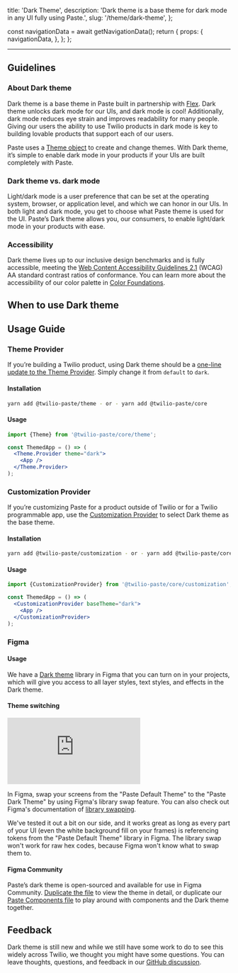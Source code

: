   title: 'Dark Theme',
  description: 'Dark theme is a base theme for dark mode in any UI fully using Paste.',
  slug: '/theme/dark-theme',
};



  const navigationData = await getNavigationData();
  return {
    props: {
      navigationData,
    },
  };
};

<GenericHeader name={meta.title} description={meta.description} categoryRoute={SidebarCategoryRoutes.THEME} />

---

<contentwrapper>

<PageAside data={mdxHeadings} />

<content>

## Guidelines

### About Dark theme

Dark theme is a base theme in Paste built in partnership with [Flex](https://www.twilio.com/flex). Dark theme unlocks dark mode for our UIs, and dark mode is cool! Additionally, dark mode reduces eye strain and improves readability for many people. Giving our users the ability to use Twilio products in dark mode is key to building lovable products that support each of our users.

Paste uses a [Theme object](/theme) to create and change themes. With Dark theme, it’s simple to enable dark mode in your products if your UIs are built completely with Paste.

### Dark theme vs. dark mode

Light/dark mode is a user preference that can be set at the operating system, browser, or application level, and which we can honor in our UIs. In both light and dark mode, you get to choose what Paste theme is used for the UI. Paste’s Dark theme allows you, our consumers, to enable light/dark mode in your products with ease.

### Accessibility

Dark theme lives up to our inclusive design benchmarks and is fully accessible, meeting the [Web Content Accessibility Guidelines 2.1](https://www.w3.org/TR/WCAG21/) (WCAG) AA standard contrast ratios of conformance. You can learn more about the accessibility of our color palette in [Color Foundations](/foundations/colors/#accessibility).

## When to use Dark theme

<DoDont>
  <Do title="Do" body="Use Dark theme if your UI is built fully with Paste." />
  <Dont
    title="Don't"
    body="Don’t use Dark theme if there are any surface areas within your product that aren’t using Paste."
  />
</DoDont>

## Usage Guide

### Theme Provider

If you’re building a Twilio product, using Dark theme should be a [one-line update to the Theme Provider](/theme/changing-theme). Simply change it from `default` to `dark`.

#### Installation

```bash
yarn add @twilio-paste/theme - or - yarn add @twilio-paste/core
```

#### Usage

```jsx
import {Theme} from '@twilio-paste/core/theme';

const ThemedApp = () => (
  <Theme.Provider theme="dark">
    <App />
  </Theme.Provider>
);
```

### Customization Provider

If you’re customizing Paste for a product outside of Twilio or for a Twilio programmable app, use the [Customization Provider](/customization/customization-provider) to select Dark theme as the base theme.

#### Installation

```bash
yarn add @twilio-paste/customization - or - yarn add @twilio-paste/core
```

#### Usage

```jsx
import {CustomizationProvider} from '@twilio-paste/core/customization';

const ThemedApp = () => (
  <CustomizationProvider baseTheme="dark">
    <App />
  </CustomizationProvider>
);
```

### Figma

#### Usage

We have a [Dark theme](https://www.figma.com/file/TZMBaCxXkX8u5aVRVYboid/Paste-Dark-Theme) library in Figma that you can turn on in your projects, which will give you access to all layer styles, text styles, and effects in the Dark theme.

#### Theme switching

<Box marginBottom="space70">
  <AspectRatio ratio="16:9">
    <iframe
      src="https://www.loom.com/embed/010ce7d1aa9b45c3bb3629aa5ce6a961"
      frameborder="0"
      webkitallowfullscreen
      mozallowfullscreen
      allowfullscreen
      title="Demo on swapping libraries in Figma"
    ></iframe>
  </AspectRatio>
</Box>

In Figma, swap your screens from the "Paste Default Theme" to the "Paste Dark Theme" by using Figma's library swap feature. You can also check out Figma's documentation of [library swapping](https://help.figma.com/hc/en-us/articles/4404856784663-Swap-style-and-component-libraries).

We've tested it out a bit on our side, and it works great as long as every part of your UI (even the white background fill on your frames) is referencing tokens from the "Paste Default Theme" library in Figma. The library swap won't work for raw hex codes, because Figma won't know what to swap them to.

#### Figma Community

Paste’s dark theme is open-sourced and available for use in Figma Community. [Duplicate the file](https://www.figma.com/community/file/1104130438367565008) to view the theme in detail, or duplicate our [Paste Components file](https://www.figma.com/community/file/1012844215105752327) to play around with components and the Dark theme together.

## Feedback

Dark theme is still new and while we still have some work to do to see this widely across Twilio, we thought you might have some questions. You can leave thoughts, questions, and feedback in our [GitHub discussion](https://github.com/twilio-labs/paste/discussions/1527).

</content>
</contentwrapper>
